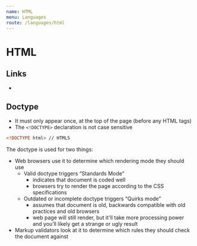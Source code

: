 ```yaml
---
name: HTML
menu: Languages
route: /languages/html
---
```



# HTML

## Links

- <ExternalLink
    href="http://diveintohtml5.info"
    text="http://diveintohtml5.info"
  />

## Doctype

- It must only appear once, at the top of the page (before any HTML tags)
- The `<!DOCTYPE>` declaration is not case sensitive

```html
<!DOCTYPE html> // HTML5
```

The doctype is used for two things:

- Web browsers use it to determine which rendering mode they should use
  - Valid doctype triggers “Standards Mode”
    - indicates that document is coded well
    - browsers try to render the page according to the CSS specifications
  - Outdated or incomplete doctype triggers “Quirks mode”
    - assumes that document is old, backwards compatible with old practices and old browsers
    - web page will still render, but it'll take more processing power and you’ll likely get a strange or ugly result
- Markup validators look at it to determine which rules they should check the document against
